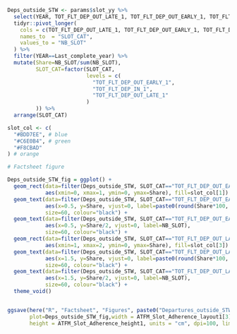 
```r

Deps_outside_STW <- params$slot_yy %>%
  select(YEAR, TOT_FLT_DEP_OUT_LATE_1, TOT_FLT_DEP_OUT_EARLY_1, TOT_FLT_DEP_IN_1) %>%
  tidyr::pivot_longer(
    cols = c(TOT_FLT_DEP_OUT_LATE_1, TOT_FLT_DEP_OUT_EARLY_1, TOT_FLT_DEP_IN_1),
    names_to  = "SLOT_CAT",
    values_to = "NB_SLOT"
  ) %>% 
  filter(YEAR==Last_complete_year) %>% 
  mutate(Share=NB_SLOT/sum(NB_SLOT),
         SLOT_CAT=factor(SLOT_CAT,
                         levels = c(
                           "TOT_FLT_DEP_OUT_EARLY_1",
                           "TOT_FLT_DEP_IN_1",
                           "TOT_FLT_DEP_OUT_LATE_1"
                         )
         )) %>% 
  arrange(SLOT_CAT)

slot_col <- c(
  "#BDD7EE", # blue
  "#C6E0B4", # green
  "#F8CBAD"
) # orange

```

```r

# Factsheet figure

Deps_outside_STW_fig = ggplot() +
  geom_rect(data=filter(Deps_outside_STW, SLOT_CAT=="TOT_FLT_DEP_OUT_EARLY_1"), 
            aes(xmin=0, xmax=1, ymin=0, ymax=Share), fill=slot_col[1]) +
  geom_text(data=filter(Deps_outside_STW, SLOT_CAT=="TOT_FLT_DEP_OUT_EARLY_1"), 
            aes(x=0.5, y=Share, vjust=0, label=paste0(round(Share*100, 1), "%")), 
            size=60, colour="black") +
  geom_text(data=filter(Deps_outside_STW, SLOT_CAT=="TOT_FLT_DEP_OUT_EARLY_1"), 
            aes(x=0.5, y=Share/2, vjust=0, label=NB_SLOT), 
            size=60, colour="black") +
  geom_rect(data=filter(Deps_outside_STW, SLOT_CAT=="TOT_FLT_DEP_OUT_LATE_1"), 
            aes(xmin=1, xmax=2, ymin=0, ymax=Share), fill=slot_col[3]) +
  geom_text(data=filter(Deps_outside_STW, SLOT_CAT=="TOT_FLT_DEP_OUT_LATE_1"), 
            aes(x=1.5, y=Share, vjust=0, label=paste0(round(Share*100, 1), "%")), 
            size=60, colour="black") +
  geom_text(data=filter(Deps_outside_STW, SLOT_CAT=="TOT_FLT_DEP_OUT_LATE_1"), 
            aes(x=1.5, y=Share/2, vjust=0, label=NB_SLOT), 
            size=60, colour="black") +
  theme_void()


ggsave(here("R", "Factsheet", "Figures", paste0("Departures_outside_STW_", Airport, ".png")), 
       plot=Deps_outside_STW_fig,width = ATFM_Slot_Adherence_layout1[3]*Page_width,
       height = ATFM_Slot_Adherence_height1, units = "cm", dpi=100, limitsize = FALSE)

```
